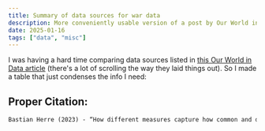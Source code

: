 ```yaml
---
title: Summary of data sources for war data
description: More conveniently usable version of a post by Our World in Data
date: 2025-01-16
tags: ["data", "misc"]
---
```


I was having a hard time comparing data sources listed in [this Our World in Data article](https://ourworldindata.org/conflict-data-how-do-researchers-measure-armed-conflicts-and-their-deaths)
 (there's a lot of scrolling the way they laid things out). So I made a table that just condenses the info I need:


<SourcesTable />

## Proper Citation:
```txt showLineNumbers=false wrap
Bastian Herre (2023) - “How different measures capture how common and deadly conflicts are, and when to use which one” Published online at OurWorldinData.org. Retrieved from: 'https://ourworldindata.org/conflict-measures-how-do-researchers-measure-how-common-and-deadly-armed-conflicts-are' [Online Resource]
```